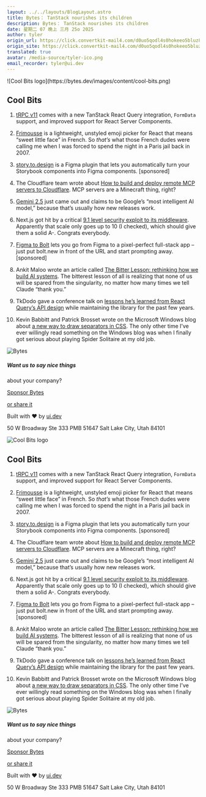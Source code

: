 ```yaml
---
layout: ../../layouts/BlogLayout.astro
title: Bytes： TanStack nourishes its children
description: Bytes： TanStack nourishes its children
date: 星期二 07 晚上 三月 25o 2025
author: tyler
origin_url: https://click.convertkit-mail4.com/d0uo5qodl4s0hokeeo5bluz87o444sl/vqh3hmuoxop0gdig/aHR0cHM6Ly9ieXRlcy5kZXYvYXJjaGl2ZXMvMzc4
origin_site: https://click.convertkit-mail4.com/d0uo5qodl4s0hokeeo5bluz87o444sl/vqh3hmuoxop0gdig/aHR0cHM6Ly9ieXRlcy5kZXYvYXJjaGl2ZXMvMzc4
translated: true
avatar: /media-source/tyler-ico.png
email_recorder: tyler@ui.dev
---
```



<Reference client:only="react" title="Bytes： TanStack nourishes its children" url="https://click.convertkit-mail4.com/d0uo5qodl4s0hokeeo5bluz87o444sl/vqh3hmuoxop0gdig/aHR0cHM6Ly9ieXRlcy5kZXYvYXJjaGl2ZXMvMzc4" />

<Detail client:only="react">
	![Cool Bits logo](https://bytes.dev/images/content/cool-bits.png)

## Cool Bits

1.  [tRPC v11](https://click.convertkit-mail4.com/d0uo5qodl4s0hokeeo5bluz87o444sl/6qhehoulkl7rorfo/aHR0cHM6Ly90cnBjLmlvL2Jsb2cvYW5ub3VuY2luZy10cnBjLXYxMQ==) comes with a new TanStack React Query integration, `FormData` support, and improved support for React Server Components.
    
2.  [Frimousse](https://click.convertkit-mail4.com/d0uo5qodl4s0hokeeo5bluz87o444sl/kkhmh2undnlwmvil/aHR0cHM6Ly9mcmltb3Vzc2UubGl2ZWJsb2Nrcy5pby8=) is a lightweight, unstyled emoji picker for React that means “sweet little face” in French. So _that’s_ what those French dudes were calling me when I was forced to spend the night in a Paris jail back in 2007.
    
3.  [story.to.design](https://click.convertkit-mail4.com/d0uo5qodl4s0hokeeo5bluz87o444sl/58hvh8ugvgmx78i6/aHR0cHM6Ly9zdG9yeS50by5kZXNpZ24vP3JlZj1ieXRlcw==) is a Figma plugin that lets you automatically turn your Storybook components into Figma components. \[sponsored\]
    
4.  The Cloudflare team wrote about [How to build and deploy remote MCP servers to Cloudflare](https://click.convertkit-mail4.com/d0uo5qodl4s0hokeeo5bluz87o444sl/25h2h9u3v329dpf3/aHR0cHM6Ly9ibG9nLmNsb3VkZmxhcmUuY29tL3JlbW90ZS1tb2RlbC1jb250ZXh0LXByb3RvY29sLXNlcnZlcnMtbWNwLw==). MCP servers are a Minecraft thing, right?
    
5.  [Gemini 2.5](https://click.convertkit-mail4.com/d0uo5qodl4s0hokeeo5bluz87o444sl/qvh8h8ud7drwn9ul/aHR0cHM6Ly9ibG9nLmdvb2dsZS90ZWNobm9sb2d5L2dvb2dsZS1kZWVwbWluZC9nZW1pbmktbW9kZWwtdGhpbmtpbmctdXBkYXRlcy1tYXJjaC0yMDI1LyNnZW1pbmktMi01LXRoaW5raW5n) just came out and claims to be Google’s “most intelligent AI model,” because that’s usually how new releases work.
    
6.  Next.js got hit by a critical [9.1 level security exploit to its middleware](https://click.convertkit-mail4.com/d0uo5qodl4s0hokeeo5bluz87o444sl/g3hnhwumdm39pqtr/aHR0cHM6Ly96aGVyby13ZWItc2VjLmdpdGh1Yi5pby9yZXNlYXJjaC1hbmQtdGhpbmdzL25leHRqcy1hbmQtdGhlLWNvcnJ1cHQtbWlkZGxld2FyZQ==). Apparently that scale only goes up to 10 (I checked), which should give them a solid A-. Congrats everybody.
    
7.  [Figma to Bolt](https://click.convertkit-mail4.com/d0uo5qodl4s0hokeeo5bluz87o444sl/9qhzhdudqdpw9ef9/aHR0cHM6Ly94LmNvbS9ib2x0ZG90bmV3L3N0YXR1cy8xOTAwMTk3MTIxODI5MzMxMTU4) lets you go from Figma to a pixel-perfect full-stack app – just put bolt.new in front of the URL and start prompting away. \[sponsored\]
    
8.  Ankit Maloo wrote an article called [The Bitter Lesson: rethinking how we build AI systems](https://click.convertkit-mail4.com/d0uo5qodl4s0hokeeo5bluz87o444sl/3ohphdu3o37mz8ar/aHR0cHM6Ly9hbmtpdG1hbG9vLmNvbS9iaXR0ZXItbGVzc29uLw==). The bitterest lesson of all is realizing that none of us will be spared from the singularity, no matter how many times we tell Claude “thank you.”
    
9.  TkDodo gave a conference talk on [lessons he’s learned from React Query’s API design](https://click.convertkit-mail4.com/d0uo5qodl4s0hokeeo5bluz87o444sl/48hvh7um5mrlkzbx/aHR0cHM6Ly93d3cueW91dHViZS5jb20vd2F0Y2g_YWJfY2hhbm5lbD1CZUpTJmluZGV4PTIwJmxpc3Q9UEw1M1oweXlZbnBXaXRQOFp2MDFUU0VRbUtMdnVSaF9EaiZ2PWwzUHhFcmNLZUFJ) while maintaining the library for the past few years.
    
10.  Kevin Babbitt and Patrick Brosset wrote on the Microsoft Windows blog about [a new way to draw separators in CSS](https://click.convertkit-mail4.com/d0uo5qodl4s0hokeeo5bluz87o444sl/wnh2h6uq5qw785u7/aHR0cHM6Ly9ibG9ncy53aW5kb3dzLmNvbS9tc2VkZ2VkZXYvMjAyNS8wMy8xOS9taW5kaW5nLXRoZS1nYXBzLWEtbmV3LXdheS10by1kcmF3LXNlcGFyYXRvcnMtaW4tY3NzLw==). The only other time I’ve ever willingly read something on the Windows blog was when I finally got serious about playing Spider Solitaire at my old job.
    

![Bytes](https://bytes.dev/images/bytes-icon.png)

##### Want us to say nice things  
about your company?

[Sponsor Bytes](https://click.convertkit-mail4.com/d0uo5qodl4s0hokeeo5bluz87o444sl/reh8h9um2m0dn3u2/aHR0cHM6Ly9ieXRlcy5kZXYvYWR2ZXJ0aXNl)

[or share it](https://click.convertkit-mail4.com/d0uo5qodl4s0hokeeo5bluz87o444sl/08hwhgu2o2deqxtl/aHR0cHM6Ly9ieXRlcy5kZXYvc2hhcmU=)

Built with ❤️ by [ui.dev](https://click.convertkit-mail4.com/d0uo5qodl4s0hokeeo5bluz87o444sl/8ghqh3uo0oldkpak/aHR0cHM6Ly91aS5kZXY=)

50 W Broadway Ste 333 PMB 51647 Salt Lake City, Utah 84101


</Detail>

![Cool Bits logo](https://bytes.dev/images/content/cool-bits.png)

## Cool Bits

1. [tRPC v11](https://click.convertkit-mail4.com/d0uo5qodl4s0hokeeo5bluz87o444sl/6qhehoulkl7rorfo/aHR0cHM6Ly90cnBjLmlvL2Jsb2cvYW5ub3VuY2luZy10cnBjLXYxMQ==) comes with a new TanStack React Query integration, `FormData` support, and improved support for React Server Components.

2. [Frimousse](https://click.convertkit-mail4.com/d0uo5qodl4s0hokeeo5bluz87o444sl/kkhmh2undnlwmvil/aHR0cHM6Ly9mcmltb3Vzc2UubGl2ZWJsb2Nrcy5pby8=) is a lightweight, unstyled emoji picker for React that means “sweet little face” in French. So *that’s* what those French dudes were calling me when I was forced to spend the night in a Paris jail back in 2007.

3. [story.to.design](https://click.convertkit-mail4.com/d0uo5qodl4s0hokeeo5bluz87o444sl/58hvh8ugvgmx78i6/aHR0cHM6Ly9zdG9yeS50by5kZXNpZ24vP3JlZj1ieXRlcw==) is a Figma plugin that lets you automatically turn your Storybook components into Figma components. \[sponsored]

4. The Cloudflare team wrote about [How to build and deploy remote MCP servers to Cloudflare](https://click.convertkit-mail4.com/d0uo5qodl4s0hokeeo5bluz87o444sl/25h2h9u3v329dpf3/aHR0cHM6Ly9ibG9nLmNsb3VkZmxhcmUuY29tL3JlbW90ZS1tb2RlbC1jb250ZXh0LXByb3RvY29sLXNlcnZlcnMtbWNwLw==). MCP servers are a Minecraft thing, right?

5. [Gemini 2.5](https://click.convertkit-mail4.com/d0uo5qodl4s0hokeeo5bluz87o444sl/qvh8h8ud7drwn9ul/aHR0cHM6Ly9ibG9nLmdvb2dsZS90ZWNobm9sb2d5L2dvb2dsZS1kZWVwbWluZC9nZW1pbmktbW9kZWwtdGhpbmtpbmctdXBkYXRlcy1tYXJjaC0yMDI1LyNnZW1pbmktMi01LXRoaW5raW5n) just came out and claims to be Google’s “most intelligent AI model,” because that’s usually how new releases work.

6. Next.js got hit by a critical [9.1 level security exploit to its middleware](https://click.convertkit-mail4.com/d0uo5qodl4s0hokeeo5bluz87o444sl/g3hnhwumdm39pqtr/aHR0cHM6Ly96aGVyby13ZWItc2VjLmdpdGh1Yi5pby9yZXNlYXJjaC1hbmQtdGhpbmdzL25leHRqcy1hbmQtdGhlLWNvcnJ1cHQtbWlkZGxld2FyZQ==). Apparently that scale only goes up to 10 (I checked), which should give them a solid A-. Congrats everybody.

7. [Figma to Bolt](https://click.convertkit-mail4.com/d0uo5qodl4s0hokeeo5bluz87o444sl/9qhzhdudqdpw9ef9/aHR0cHM6Ly94LmNvbS9ib2x0ZG90bmV3L3N0YXR1cy8xOTAwMTk3MTIxODI5MzMxMTU4) lets you go from Figma to a pixel-perfect full-stack app – just put bolt.new in front of the URL and start prompting away. \[sponsored]

8. Ankit Maloo wrote an article called [The Bitter Lesson: rethinking how we build AI systems](https://click.convertkit-mail4.com/d0uo5qodl4s0hokeeo5bluz87o444sl/3ohphdu3o37mz8ar/aHR0cHM6Ly9hbmtpdG1hbG9vLmNvbS9iaXR0ZXItbGVzc29uLw==). The bitterest lesson of all is realizing that none of us will be spared from the singularity, no matter how many times we tell Claude “thank you.”

9. TkDodo gave a conference talk on [lessons he’s learned from React Query’s API design](https://click.convertkit-mail4.com/d0uo5qodl4s0hokeeo5bluz87o444sl/48hvh7um5mrlkzbx/aHR0cHM6Ly93d3cueW91dHViZS5jb20vd2F0Y2g_YWJfY2hhbm5lbD1CZUpTJmluZGV4PTIwJmxpc3Q9UEw1M1oweXlZbnBXaXRQOFp2MDFUU0VRbUtMdnVSaF9EaiZ2PWwzUHhFcmNLZUFJ) while maintaining the library for the past few years.

10. Kevin Babbitt and Patrick Brosset wrote on the Microsoft Windows blog about [a new way to draw separators in CSS](https://click.convertkit-mail4.com/d0uo5qodl4s0hokeeo5bluz87o444sl/wnh2h6uq5qw785u7/aHR0cHM6Ly9ibG9ncy53aW5kb3dzLmNvbS9tc2VkZ2VkZXYvMjAyNS8wMy8xOS9taW5kaW5nLXRoZS1nYXBzLWEtbmV3LXdheS10by1kcmF3LXNlcGFyYXRvcnMtaW4tY3NzLw==). The only other time I’ve ever willingly read something on the Windows blog was when I finally got serious about playing Spider Solitaire at my old job.

![Bytes](https://bytes.dev/images/bytes-icon.png)

##### Want us to say nice things

about your company?

[Sponsor Bytes](https://click.convertkit-mail4.com/d0uo5qodl4s0hokeeo5bluz87o444sl/reh8h9um2m0dn3u2/aHR0cHM6Ly9ieXRlcy5kZXYvYWR2ZXJ0aXNl)

[or share it](https://click.convertkit-mail4.com/d0uo5qodl4s0hokeeo5bluz87o444sl/08hwhgu2o2deqxtl/aHR0cHM6Ly9ieXRlcy5kZXYvc2hhcmU=)

Built with ❤️ by [ui.dev](https://click.convertkit-mail4.com/d0uo5qodl4s0hokeeo5bluz87o444sl/8ghqh3uo0oldkpak/aHR0cHM6Ly91aS5kZXY=)

50 W Broadway Ste 333 PMB 51647 Salt Lake City, Utah 84101


